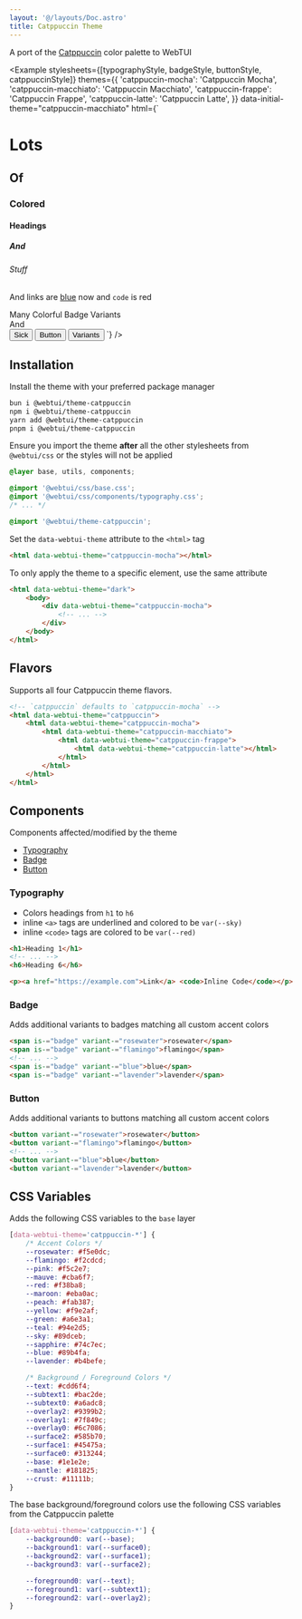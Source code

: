 ```yaml
---
layout: '@/layouts/Doc.astro'
title: Catppuccin Theme
---
```



A port of the [Catppuccin](https://catppuccin.com) color palette to WebTUI

<Example
    stylesheets={[typographyStyle, badgeStyle, buttonStyle, catppuccinStyle]}
    themes={{
        'catppuccin-mocha': 'Catppuccin Mocha',
        'catppuccin-macchiato': 'Catppuccin Macchiato',
        'catppuccin-frappe': 'Catppuccin Frappe',
        'catppuccin-latte': 'Catppuccin Latte',
    }}
    data-initial-theme="catppuccin-macchiato"
    html={`
<h1>Lots</h1>
<h2>Of</h2>
<h3>Colored</h3>
<h4>Headings</h4>
<h5>And</h5>
<h6>Stuff</h6>
<p>And links are <a href="https://example.com">blue</a> now and <code>code</code> is red</p>
<span is-="badge" variant-="red">Many</span>
<span is-="badge" variant-="teal">Colorful</span>
<span is-="badge" variant-="mauve">Badge</span>
<span is-="badge" variant-="flamingo">Variants</span><br/>
<span is-="badge" variant-="peach">And</span><br/>
<button variant-="maroon">Sick</button>
<button variant-="rosewater">Button</button>
<button variant-="sky">Variants</button>
`}
/>

## Installation

Install the theme with your preferred package manager

```bash
bun i @webtui/theme-catppuccin
npm i @webtui/theme-catppuccin
yarn add @webtui/theme-catppuccin
pnpm i @webtui/theme-catppuccin
```

Ensure you import the theme **after** all the other stylesheets from `@webtui/css` or the styles will not be applied

```css
@layer base, utils, components;

@import '@webtui/css/base.css';
@import '@webtui/css/components/typography.css';
/* ... */

@import '@webtui/theme-catppuccin';
```

Set the `data-webtui-theme` attribute to the `<html>` tag

```html
<html data-webtui-theme="catppuccin-mocha"></html>
```

To only apply the theme to a specific element, use the same attribute

```html
<html data-webtui-theme="dark">
    <body>
        <div data-webtui-theme="catppuccin-mocha">
            <!-- ... -->
        </div>
    </body>
</html>
```

## Flavors

Supports all four Catppuccin theme flavors.

```html
<!-- `catppuccin` defaults to `catppuccin-mocha` -->
<html data-webtui-theme="catppuccin">
    <html data-webtui-theme="catppuccin-mocha">
        <html data-webtui-theme="catppuccin-macchiato">
            <html data-webtui-theme="catppuccin-frappe">
                <html data-webtui-theme="catppuccin-latte"></html>
            </html>
        </html>
    </html>
</html>
```

## Components

Components affected/modified by the theme

- [Typography](#typography)
- [Badge](#badge)
- [Button](#button)

### Typography

- Colors headings from `h1` to `h6`
- inline `<a>` tags are underlined and colored to be `var(--sky)`
- inline `<code>` tags are colored to be `var(--red)`

```html
<h1>Heading 1</h1>
<!-- ... -->
<h6>Heading 6</h6>

<p><a href="https://example.com">Link</a> <code>Inline Code</code></p>
```

### Badge

Adds additional variants to badges matching all custom accent colors

```html
<span is-="badge" variant-="rosewater">rosewater</span>
<span is-="badge" variant-="flamingo">flamingo</span>
<!-- ... -->
<span is-="badge" variant-="blue">blue</span>
<span is-="badge" variant-="lavender">lavender</span>
```

### Button

Adds additional variants to buttons matching all custom accent colors

```html
<button variant-="rosewater">rosewater</button>
<button variant-="flamingo">flamingo</button>
<!-- ... -->
<button variant-="blue">blue</button>
<button variant-="lavender">lavender</button>
```

## CSS Variables

Adds the following CSS variables to the `base` layer

```css
[data-webtui-theme='catppuccin-*'] {
    /* Accent Colors */
    --rosewater: #f5e0dc;
    --flamingo: #f2cdcd;
    --pink: #f5c2e7;
    --mauve: #cba6f7;
    --red: #f38ba8;
    --maroon: #eba0ac;
    --peach: #fab387;
    --yellow: #f9e2af;
    --green: #a6e3a1;
    --teal: #94e2d5;
    --sky: #89dceb;
    --sapphire: #74c7ec;
    --blue: #89b4fa;
    --lavender: #b4befe;

    /* Background / Foreground Colors */
    --text: #cdd6f4;
    --subtext1: #bac2de;
    --subtext0: #a6adc8;
    --overlay2: #9399b2;
    --overlay1: #7f849c;
    --overlay0: #6c7086;
    --surface2: #585b70;
    --surface1: #45475a;
    --surface0: #313244;
    --base: #1e1e2e;
    --mantle: #181825;
    --crust: #11111b;
}
```

The base background/foreground colors use the following CSS variables from the Catppuccin palette

```css
[data-webtui-theme='catppuccin-*'] {
    --background0: var(--base);
    --background1: var(--surface0);
    --background2: var(--surface1);
    --background3: var(--surface2);

    --foreground0: var(--text);
    --foreground1: var(--subtext1);
    --foreground2: var(--overlay2);
}
```
